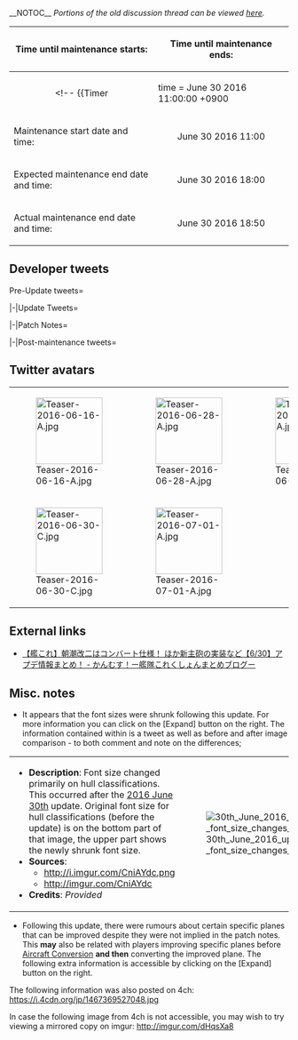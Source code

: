 <div style="float:right">{{Edit|Partials/Updates/2016_June_30th}}</div>
__NOTOC__
''Portions of the old discussion thread can be viewed [[Thread:453608|here]].''

<!-- {{Warning
|title = Notice
|message = '''The contents of this page just serve as PLACEHOLDERS!'''<br> Placeholders are a symbol or piece of text used in a mathematical expression or in an instruction in a computer program to denote a missing quantity or operator. In other words, it's an example.<br> At this point in time we '''do not know''' anything about the upcoming event, we're '''not the developers!'''
}} -->

{| class="wikitable"
!Time until maintenance starts:
!Time until maintenance ends:
|-
| align="center" | <!--
{{Timer
|time = June 30 2016 11:00:00 +0900
|style = font-weight:bold;
|endClass = countdownComplete1
|endText = '''Maintenance has begun.'''
}}--> '''Maintenance has begun.'''
| align="center" | <!--
{{Timer
|time = June 30 2016 18:30:00 +0900
|style = font-weight:bold;
|endClass = countdownComplete1
|endText = '''Maintenance has ended.'''
}}-->'''Maintenance has ended.'''
|-
! scope="row" | Maintenance start date and time:
| align="center" | June 30 2016 11:00
|-
! scope="row" | Expected maintenance end date and time:
| align="center" | June 30 2016 18:00
|-
! scope="row" | Actual maintenance end date and time:
| align="center" | June 30 2016 18:50
|}

{{:Partials/Updates/2016 June 30th/Content}}

== Developer tweets ==
<tabber>Pre-Update tweets=
{{MultiTweet
|MultiTweetID = preUpdate
|color = #ace
|title = Pre Update

|link01 = https://twitter.com/KanColle_STAFF/status/739618583878082561
|JP01 = 現在「艦これ」運営鎮守府では、第八駆逐隊を率いて僚艦「大潮」たちと共に活躍した、ある朝潮型駆逐艦の改二改装の実装準備を進めています。奮戦の後、大切な約束を果たして沈んでいった彼女。次々回以降のメンテナンスに伴うアップデートで実装予定です。お楽しみに！
|EN01 = Our preparations for the upcoming second remodelling of a certain Asashio-class destroyer that led the 8th Destroyer Division and fought alongside Ooshio and the others are progressing as planned. Fulfilling an important promise, she sank after a vicious battle. It'll be implemented in the update after the upcoming one. Look forward to it!
|TL01 = [[User:Admiral Mikado|Admiral Mikado]]

|link02 = https://twitter.com/KanColle_STAFF/status/741443247474511872
|JP02 = 昨日実施の「艦これ」稼働全サーバ群共通メンテナンス＆アップデートへのご協力、ありがとうございました。次回メンテナンスは、今月最終週の実施を予定しています。次回メンテナンスに伴うアップデートでは、ある朝潮型駆逐艦の改二改装を実装予定です。お楽しみに！
|EN02 = We appreciate your cooperation during yesterday's KanColle server maintenance & update. The next maintenance is slated for the last week of this month. The update will include the second remodelling of a certain Asashio-class destroyer. Look forward to it!
|TL02 = [[User:Admiral Mikado|Admiral Mikado]]

|link03 = https://twitter.com/KanColle_STAFF/status/742152873425797120
|JP03 = 現在「艦これ」運営鎮守府では、第八駆逐隊を率いて僚艦「大潮」たちと共に奮戦した、ある朝潮型駆逐艦の改二改装の実装準備を進めています。今月最終週に実施予定の「艦これ」稼働全サーバ群共通メンテナンス＆アップデートでの実装を目指しています。お楽しみに！
|EN03 = 
|TL03 = [[User:Admiral Mikado|Admiral Mikado]]

|link04 = https://twitter.com/KanColle_STAFF/status/745777644763906049
|JP04 = 現在「艦これ」運営鎮守府では、第八駆逐隊を率いて僚艦「大潮」たちと共に奮戦、その最後の出撃では大切な約束を守って沈んでいった、ある朝潮型駆逐艦の改二改装の実装準備を進めています。来週実施予定の稼働全サーバ群共通メンテナンスに伴うアップデートで実装見込みです。お楽しみに！
|EN04 = Our preparations for the upcoming second remodelling of a certain Asashio-class destroyer that led the 8th Destroyer Division, fought viciously alongside Ooshio and the others, and sank on her final sortie after fulfilling an important promise are progressing as planned. The server maintenance & update is planned for next week. Look forward to it!
|TL04 = [[User:Admiral Mikado|Admiral Mikado]]

|link05 = https://twitter.com/KanColle_STAFF/status/746139892250349572
|JP05 = 現在「艦これ」運営鎮守府では、第八駆逐隊を率いたある朝潮型駆逐艦の改二改装の実装準備を進めています。同改装は「改二」及び練度によっては「改二丁」にも改装可能なコンバート改装を予定しています。次回の稼働全サーバ群共通メンテナンス＆アップデートにて実装予定です。お楽しみに！
|EN05 = Currently, the KanColle dev team is preparing the implementation of second remodel of a certain Asashio-class destroyer that led the 8th Destroyer Divison. This remodel will include a Kai Ni and a convertible Kai Ni D remodel that will be dependent on the level. This implementation is scheduled to happen in the upcoming maintenance and update. Please look forward to it!
|TL05 = [[User:Rephira|Rephira]]

|link06 = https://twitter.com/KanColle_STAFF/status/746888821120212994
|JP06 = 次回の「艦これ」稼働全サーバ群共通メンテナンス＆アップデートは、【6/30(木)】に実施させて頂く予定です。同メンテナンスに伴うアップデートでは、第八駆逐隊を率いて活躍し、奮戦の後大切な約束を守って沈んでいったある朝潮型駆逐艦の改二改装や新任務の実装等を予定しています。
|EN06 = The upcoming maintenance and update is scheduled to happen on Thursday, June 30th. With this maintenance, the second remodelthe certain Asashio-class Destroyer that led the 8th Destroyer Division and sunk in order to keep an important promise following a fierce battle, as well as new quests will be implemented.
|TL06 = [[User:Rephira|Rephira]]

|link07 = https://twitter.com/KanColle_STAFF/status/747231162691551232
|JP07 = 次回「艦これ」稼働全サーバ群共通メンテナンス＆アップデートは、【6/30(木)】実施予定です。同アップデートでは、第八駆逐隊を率いて奮戦した朝潮型駆逐艦の「改二」及び「改二丁」コンバート改二改装、複数の「新任務」、新しい「改修工廠」メニューの追加実装等を予定しています。
|EN07 = 次回「艦これ」稼働全サーバ群共通メンテナンス＆アップデートは、【6/30(木)】実施予定です。同アップデートでは、第八駆逐隊を率いて奮戦した朝潮型駆逐艦の「改二」及び「改二丁」コンバート改二改装、複数の「新任務」、新しい「改修工廠」メニューの追加実装等を予定しています。
|TL07 = 

|link08 = https://twitter.com/KanColle_STAFF/status/747591618035752960
|JP08 = 明後日【6/30(木)】に、次回「艦これ」稼働全サーバ群共通メンテナンス＆アップデートを実施させて頂く予定です。同メンテナンスに伴うアップデートでは、第八駆逐隊を率いた朝潮型駆逐艦の改二改装の実装等を予定しています。提督の皆さん、ご協力どうぞよろしくお願い致します！
|EN08 = 明後日【6/30(木)】に、次回「艦これ」稼働全サーバ群共通メンテナンス＆アップデートを実施させて頂く予定です。同メンテナンスに伴うアップデートでは、第八駆逐隊を率いた朝潮型駆逐艦の改二改装の実装等を予定しています。提督の皆さん、ご協力どうぞよろしくお願い致します！
|TL08 = 

|link09 = https://twitter.com/KanColle_STAFF/status/747950340243230720
|JP09 = マルキューサンマル。提督の皆さん、おはようございます！

今日は水曜日！明日【6/30(木)】は、「艦これ」稼働全サーバ群共通メンテナンス＆アップデートを実施させて頂く予定です。本日も頑張ってまいりましょう！
|EN09 = 0930. Mornin', ya salty masos! Today is Wednesday! Tomorrow, June 30th Thursday, we are going to catbomb all of you to da abyss with usual delays and server bottleneck following the maintenance and update! Salt harder!
|TL09 = [[User:Rephira|Rephira]]

|link10 = https://twitter.com/KanColle_STAFF/status/747951845360828416
|JP10 = 明日【6/30(木)】に、次回「艦これ」稼働全サーバ群共通メンテナンス＆アップデートを実施予定です。メンテナンス開始は【11:00】、終了は同日【18:00】を予定しています。提督の皆さん、お手数をお掛けして恐縮です。ご協力、どうぞよろしくお願い致します！
|EN10 = Tomorrow, Thursday June 30th, we will be carrying out the next maintenance and update for all KanColle servers. Maintenance will begin on 1100 and is scheduled to end on 1800. We are sorry for all the inconvenience, and ask for your kind cooperation
|TL10 = [[User:Rephira|Rephira]]

|link11 = https://twitter.com/KanColle_STAFF/status/748312880424988672
|JP11 = マルキューサンマル。提督の皆さん、おはようございます！

今日は木曜日！本日は「艦これ」稼働全サーバ群共通メンテナンス＆アップデートを実施致します。提督の皆さん、ご協力どうぞよろしくお願い致します。本日も頑張ってまいりましょう！
|EN11 = マルキューサンマル。提督の皆さん、おはようございます！

今日は木曜日！本日は「艦これ」稼働全サーバ群共通メンテナンス＆アップデートを実施致します。提督の皆さん、ご協力どうぞよろしくお願い致します。本日も頑張ってまいりましょう！
|TL11 = 

|link12 = https://twitter.com/KanColle_STAFF/status/748314936795758592
|JP12 = 本日この後【11:00】より「艦これ」稼働全サーバ群はメンテナンス＆アップデートを実施致します。同完了予定は【18:00】です。お手数をお掛けして恐縮です、メンテナンス開始前に「艦これ」を一旦終了させて頂けますと幸いです。
※【Android版】も同時メンテナンスです。
|EN12 = 本日この後【11:00】より「艦これ」稼働全サーバ群はメンテナンス＆アップデートを実施致します。同完了予定は【18:00】です。お手数をお掛けして恐縮です、メンテナンス開始前に「艦これ」を一旦終了させて頂けますと幸いです。
※【Android版】も同時メンテナンスです。
|TL12 = 
}}

|-|Update Tweets=
{{MultiTweet
|MultiTweetID = Update
|color = #ace
|title = Update

|link01 = https://twitter.com/KanColle_STAFF/status/748337972936773633
|JP01 = メンテナンス状況：メンテナンスに入りました。
「艦これ」稼働全サーバ群は、メンテナンス＆アップデート作業に突入致しました。同作業完了は本日【18:00】を予定しています。進捗状況は随時お知らせできるように努めます。
|EN01 = Maintenance started. All servers entering maintenance and update work.  We plan to finish at 18:00 today. We will update you about the status along the way.
|TL01 = [[User:Nanamin|Nanamin]]

|link02 = https://twitter.com/KanColle_STAFF/status/748357132110553088
|JP02 = メンテナンス状況：メンテナンス中です。
現在「艦これ」稼働全サーバ群は、メンテナンス＆アップデート作業を実施中です。現時点までの作業進捗は順調です。同作業完了は【18:00】を予定しています。
|EN02 = Maintenance Update: The maintenance is in progress. Currently, all KanColle servers are on maintenance and update. At current point of time, the work is progressing smoothly. The maintenance is scheduled to end at 1800.
|TL02 = [[User:Rephira|Rephira]]<br>[[User:Crazy teitoku|Crazy teitoku]]

|link03 = https://twitter.com/KanColle_STAFF/status/748402783628341249
|JP03 = メンテナンス状況：中間報告です。
現在「艦これ」稼働全サーバ群は、メンテナンス＆アップデート作業を実施中です。作業は後半のシークエンスに入りました。現状の作業完了見込みは【18:00】です。17:30前後より同メンテナンスに伴うアップデート情報をお知らせできる予定です。
|EN03 = Maintenance Update: Progress Report. Currently, all KanColle servers are on maintenance and update work. We are currently entering the latter sequence. The current expected time of completion is 1800. We will be rolling out the information on the update following this maintenance at around 1730.
|TL03 = [[User:Rephira|Rephira]]

|link04 = https://twitter.com/KanColle_STAFF/status/748429940450795520
|JP04 = メンテナンス状況：最終確認シークエンスに入りました。
現在「艦これ」稼働全サーバ群は、メンテナンス＆アップデート作業を実施中です。作業は最終確認シークエンスに入りました。一部サーバ群に遅れが出ており、申し訳ありません、サーバ開放が30分程度押してしまう可能性があります。
|EN04 = Maintenance Update: We have entered the final phase of the maintenance. Currently, all KanColle servers are on maintenance and update work. We are on the last phase of the work. We have seen delay on some servers. We apologize for the inconvenience. The server re-opening may be delayed by 30 minutes.
|TL04 = [[User:Rephira|Rephira]]

|link05 = https://twitter.com/KanColle_STAFF/status/748430730015838209
|JP05 = メンテナンス状況：【18:30】迄に作業完了見込みです。
現在「艦これ」稼働全サーバ群は、メンテナンス＆アップデート作業の最終確認シークエンスです。申し訳ありません、一部サーバに遅れがあり、全サーバ群開放は【18:30】前後見込みです。可能な限り早い作業完了に努めます。
|EN05 = Maintenance Update: We are expecting to finish by 1830. Currently, all KanColle servers are on maintenance and update work. We are sorry for the inconvenience, but there have been delays on some servers, and thus we will be opening all servers at around 1830. We will continue to put in our best effort to complete the maintenance as soon as possible.
|TL05 = [[User:Rephira|Rephira]]

|link06 = https://twitter.com/_yaya_yaya/status/748433487359787008
|JP06 = 現在「艦これ」稼働全サーバ群は、メンテナンス＆アップデート作業の最終確認シークエンス実施です。一部サーバに遅延があり、全サーバ群開放は【18:30】前後となる見込みです。これより本日の「艦これ」稼働全サーバ群メンテナンスに伴う、
アップデート情報をお知らせしていきます。
|EN06 = 現在「艦これ」稼働全サーバ群は、メンテナンス＆アップデート作業の最終確認シークエンス実施です。一部サーバに遅延があり、全サーバ群開放は【18:30】前後となる見込みです。これより本日の「艦これ」稼働全サーバ群メンテナンスに伴う、
アップデート情報をお知らせしていきます。
|TL06 = 
}}

|-|Patch Notes=
{{MultiTweet
|MultiTweetID = patch
|color = #ace
|title = Patch notes

|link01 = https://twitter.com/KanColle_STAFF/status/748438192634793984
|JP01 = 01▼駆逐艦「朝潮」改二改装の実装 1/2<br>
朝潮型駆逐艦ネームシップ「朝潮」のさらなる改装(改造)が、かなり高い練度で可能となります。<br>
※同改装に「改装設計図」は不要です。<br>
※改装後は母港及び戦闘ボイス等が一部更新されます。
|EN01 = 01▼Destroyer Asashio's Second Remodel Implemented 1/2<br>
Asashio, the name ship of Asashio-class Destroyer, will get her second remodel, which will require a fairly high level. *This remodel will NOT require a 'blueprint'. *After the remodel, there will be some changes to her lines at port and in battle.
|TL01 = [[User:Rephira|Rephira]]

|link02 = https://twitter.com/KanColle_STAFF/status/748440167581519872
|JP02 = 02▼駆逐艦「朝潮」改二改装の実装 2/2<br>
同艦娘は練度をさらに上げることで「朝潮改二丁」に再改装することが可能です。<br>
※「大発動艇」及び「特二式内火艇」等の運用が可能です。<br>
※「改装設計図」は不要です。<br>
※同改装はコンバート改装です。再度「改二」に戻すことも可能です
|EN02 = 02▼Destroyer Asashio's Second Remodel Implemented 2/2<br>
By further raising her level, Asashio can be further remodeled to "Asashio Kai Ni D". <br>
※This remodel will allow her to equip equipment such as Daihatsu Landing Craft and Special Type 2 Amphibious Landing Vehicle.<br>
※This remodel will NOT require a 'blueprint'.<br>
※This remodel is a convertible remodel. You will be able to revert Asashio Kai Ni D back to her original Kai Ni form.
|TL02 = [[User:Rephira|Rephira]]

|link03 = https://twitter.com/KanColle_STAFF/status/748441670333542401
|JP03 = 03▼【新装備】の実装<br>
下記の装備が新たに追加実装されます。<br>
●[艦戦]零式艦戦32型<br>
●[主砲]16inch三連装砲Mk.7+GFCS<br>
※新艦戦は無理して配備/整備する必要はありません。<br>
※新主砲は精度の高い強力な火砲です。
|EN03 = 03▼New Equipment Implemented<br>
Following equipment have been added to the game.<br>
● [Carrier-based Fighter] Zero Fighter Model 32.<br>
● [Main Gun] 16inch Triple Gun Mount Mk.7 + GFCS<br>
※ There is no need to stress yourself to get the new carrier-based fighter.<br>
※ The new main gun is a powerful gun with high accuracy
|TL03 = [[User:Rephira|Rephira]]

|link04 = https://twitter.com/KanColle_STAFF/status/748442850841370625
|JP04 = 04▼【新装備】の実装 ※補足<br>
下記の装備も新たに追加実装されます。<br>
●[艦戦]零式艦戦32型(熟練)<br>
※同艦戦部隊は「零式艦戦21型(熟練)」から装備改修で獲得可能です。
|EN04 = 04▼New Equipment Implemented ※Addendum<br>
Following equipment has also been added to the game.<br>
● [Carrier-based Fighter] Zero Fighter Model 32 (Skilled)<br>
※ This fighter is obtainable by improving the Zero Fighter Model 21 (Skilled).
|TL04 = [[User:Rephira|Rephira]]

|link05 = https://twitter.com/KanColle_STAFF/status/748444562880765952
|JP05 = 05▼【新任務】の追加実装 1/2<br>
「初夏の整理整頓」などの複数の任務が新たに追加実装されます。<br>
※それぞれの任務受諾には、トリガーとなる受諾条件達成が必要です。<br>
※「初夏の整理整頓」は夏イベント開始迄の期間限定任務です。新季節家具が入手可能です。
|EN05 = 05▼New Quests 1/2<br>
Multiple new quests including "Early Summer Clean-up" have been added<br>
※ These new quests will each have their own pre-requisite(s).<br>
※ "Early Summer Clean-up" is a time-limited quest that will expire when the Summer Event begins. It will reward you with a new seasonal furniture.
|TL05 = [[User:Rephira|Rephira]]

|link06 = https://twitter.com/KanColle_STAFF/status/748446406122213376
|JP06 = 06▼【新任務】の追加実装 2/2<br>
下記を始め計八種類の新任務が追加されます。<br>
●「第三十一戦隊」敵潜を制圧せよ！<br>
●新編「第八駆逐隊」を再編成せよ！<br>
●精鋭！八駆第一小隊！<br>
●対空機銃量産<br>
● 沖ノ島海域迎撃戦<br>
※新たに三か月(季節)単位の任務も導入されます。
|EN06 = 06▼New Quests 2/2<br>
8 new quests, including the following, will be added to the quest list.<br>
● "31st Destroyer Division", Defeat the Enemy Submarines!<br>
● Reorganize the New "8th Destroyer Division"!<br>
● Ace! 8th Destroyer Division, 1st Squad!<br>
● Mass-production of Automatic AA Guns.<br>
● Okinoshima Interception<br>
※ A new seasonal(3 month)-repeat quests will be implemented
|TL06 = [[User:Rephira|Rephira]]

|link07 = https://twitter.com/KanColle_STAFF/status/748447712295559169
|JP07 = 07▼【家具屋さん】お品書きの更新<br>
家具屋さんのお品書きが更新されます。<br>
・鬼灯の花の窓　※復活家具<br>
・水風呂　※復活家具<br>
・夏先取りセット　※復活家具<br>
・床半分の簡易畳 new!<br>
・木製の涼しげな壁 new!<br>
|EN07 = 07▼ Furniture Store List Updated<br>
New and returning furniture have been updated to the furniture store.<br>
- Window with Japanese Lantern (Returning)<br>
- Cold Bath (Returning)<br>
- Early Taste of Summer Set (Returning)<br>
- Half-floor worth of Tatami {{new}}<br>
- Cool wooden wall {{new}}
|TL07 = [[User:Rephira|Rephira]]

|link08 = https://twitter.com/KanColle_STAFF/status/748447907435540481
|JP08 = 08▼【改修工廠(明石の工廠)】新改修メニュー追加実装 1/3<br>
改修工廠(明石の工廠)において改修可能メニューが拡張されます。<br>
ある艦娘がサポートすることで<br>
「九六式艦戦」及び「零式艦戦21型」「零式艦戦32型」「零式艦戦52型」<br>
の改修が可能となります。
|EN08 = 08▼New menus for the Akashi's Improvement Arsenal 1/3<br>
Following menus have been added to Akashi's Improvement Arsenal as improvable equipment. With support from a specific Kanmusu, you will be able to upgrade "Type 96 Fighter", "Zero Fighter Model 21", "Zero Fighter Model 32" and "Zero Fighter Model 52".
|TL08 = [[User:Rephira|Rephira]]

|link09 = https://twitter.com/KanColle_STAFF/status/748448548807532544
|JP09 = 09▼【改修工廠(明石の工廠)】新改修メニュー追加実装 2/3<br>
改修工廠(明石の工廠)において改修可能メニューが拡張されます。<br>
ある駆逐艦娘がサポートすることで<br>
「61cm六連装(酸素)魚雷」<br>
の改修が可能となります。<br>
※本装備は、今後任務等でも入手可能となります。
|EN09 = 09▼New menus for the Akashi's Improvement Arsenal 2/3<br>
Following menu has also been added to Akashi's Improvement Arsenal.<br>
With support from a specific destroyer kanmusu, you will be able to improve the 「61cm Sextuple (Oxygen) Torpedo」.<br>
※This item will be obtainable via quest in the future as well.
|TL09 = [[User:Rephira|Rephira]]

|link10 = https://twitter.com/KanColle_STAFF/status/748448641568825344
|JP10 = 10▼【改修工廠(明石の工廠)】新改修メニュー追加実装 3/3<br>
改修工廠(明石の工廠)において改修可能メニューが拡張されます。<br>
ある戦艦娘がサポートすることで<br>
「16inch三連装砲Mk.7」及び「16inch三連装砲Mk.7+GFCS」<br>
の改修が可能となります
|EN10 = 10▼New menus for the Akashi's Improvement Arsenal 3/3<br>
Following menu has also been added to Akashi's Improvement Arsenal.<br>
With support from a specific battleship kanmusu, you will be able to improve both the '16inch Triple Gun Mount Mk.7" and "16 inch Triple Gun Mount Mk.7 + GFCS".
|TL10 = [[User:Rephira|Rephira]]

|link11 = https://twitter.com/KanColle_STAFF/status/748449847091429376
|JP11 = 11▼装備【開発】の更新<br>
「零式艦戦32型」が、装備「開発」可能となります。
|EN11 = 11▼New Equipment added to the Development Table<br>
Zero Fighter Model 32 will be added to the Development Table
|TL11 = [[User:Rephira|Rephira]]

|link12 = https://twitter.com/KanColle_STAFF/status/748450420452790272
|JP12 = 12▼艦娘の能力上方修正 1/2<br>
・駆逐艦「神風改」「春風改」「時雨改二」などのいくつかの駆逐艦の対潜能力が若干上方修正されます。<br>
・駆逐艦「潮改二」「綾波改二」「初春改二」などのいくつかの駆逐艦の火力上限が上方修正されます。
|EN12 = 12▼Kanmusu stats buffed 1/2<br>
・ Destroyers including "Kamikaze Kai", "Harukaze Kai" and "Shigure Kai Ni" will be receiving buffs in their ASW stats.<br>
・ Destroyers inclduing "Ushio Kai Ni", "Ayanami Kai Ni" and "Hatsuharu Kai Ni" will be receiving buffs in their firepower cap.
|TL12 = [[User:Rephira|Rephira]]

|link13 = https://twitter.com/KanColle_STAFF/status/748451253374464001
|JP13 = 13▼複数の艦娘の上方修正 2/2<br>
・軽巡洋艦「五十鈴改二」に【先制対潜攻撃能力】が新たに付与されます。<br>
・戦艦「Iowa」「Iowa改」主砲フィット補正が上方修正されます。同艦は主砲を改修すると、より精度が向上します。<br>
・駆逐艦「磯風改」の運上限等が上方修正されます。
|EN13 = 13▼Kanmusu stats buffed 2/2<br>
・ Light cruisers "Isuzu Kai Ni" will be receiving a "pre-emptive anti-submarine attack" ability.<br>
・ Battleship "Iowa" and "Iowa Kai"'s gun fit modifier have been buffed. By improving the main guns of this kanmusu, their accuracy will rise even further.<br>
・ Destroyer "Isokaze Kai"'s luck stat has been buffed.
|TL13 = [[User:Rephira|Rephira]]

|link14 = https://twitter.com/KanColle_STAFF/status/748452118369996800
|JP14 = 14▼演出/表示/安定性等の更新<br>
・艦娘リストの文字表示を最適化【ブラウザ版】<br>
・動作の安定化向上【Android版】<br>
・「零式艦戦21型(熟練)」の装備グラフィック更新<br>
・「対潜爆雷攻撃」演出のテンポアップ
|EN14 = 14▼Aesthetic Improvement<br>
・ The fonts have been adjusted for Kanmusu List [Browser Version]<br>
・ App stability reinforced [Android Version]<br>
・ Zero Fighter Model 21 (Skilled)'s CG revamped.<br>
・ Depth Charge Attack animation speed increased.
|TL14 = [[User:Rephira|Rephira]]

|link15 = https://twitter.com/KanColle_STAFF/status/748453517237456900
|JP15 = 15▼【対潜先制爆雷攻撃】の実装<br>
「五十鈴改二」以外でも対潜能力が極めて高く、また敵潜水艦捜索用装備を持つ艦娘は、能力の高い敵潜に対しても【対潜先制爆雷攻撃】が可能となります。対潜作戦、船団護衛にお役立て下さい！<br>
※対潜能力は練度で向上します。<br>
※装備で強化も可能です。
|EN15 = 15▼Introduction of the "Preemptive Anti-submarine Attack"<br>
Kanmusus other than "Isuzu Kai Ni" who have very high ASW stats or are holding equipment that allows them to scan for enemy subs, will be able to use the "preemptive anti-submarine attacks" against even stronger enemy subs. Please make use of this new feature in your ASW operations and fleet escort!<br>
※ ASW increases as level increases<br>
※ This can be further reinforced with weapons.
|TL15 = [[User:Rephira|Rephira]]

|link16 = https://twitter.com/KanColle_STAFF/status/748460836323155969
|JP16 = メンテ直後からアクセスが集中していましたが、現在各サーバ群とも安定してまいりました。お待ち頂いていた提督の皆さん、ご接続して頂けますと幸いです。<br>
あと一つ、本日アプデのご報告です。<br>
16▼初夏ボイスの先行実装<br>
何隻かの睦月型+1隻、新収録の初夏ボイスを先行実装しました！
|EN16 = 16▼Early Summer Voice Lines Early Implementation<br>
Several Mutsuki-class kanmusus and another kanmusu have received early implementation of their Early Summer Voice lines.
|TL16 = [[User:Rephira|Rephira]]
}}

|-|Post-maintenance tweets=
{{MultiTweet
|MultiTweetID = postmaint
|color = #ace
|title = Post-maintenance tweets

|link01 = https://twitter.com/KanColle_STAFF/status/748449371541237761
|JP01 = メンテナンス状況：各サーバ開放前の最終点検中に問題が発生しています。
お待ちの提督の皆さん、お待たせして申し訳ありません。あと20分だけお待ち頂けないでしょうか。大変申し訳ありません。【18:50】全サーバ群同時に開放予定です。
|EN01 = メンテナンス状況：各サーバ開放前の最終点検中に問題が発生しています。
お待ちの提督の皆さん、お待たせして申し訳ありません。あと20分だけお待ち頂けないでしょうか。大変申し訳ありません。【18:50】全サーバ群同時に開放予定です。
|TL01 = 

|link02 = https://twitter.com/KanColle_STAFF/status/748454013352370177
|JP02 = メンテナンス状況：【メンテナンス完了】のお知らせ
「艦これ」稼働全サーバ群は、本日実施のメンテナンス＆アップデート作業を完了致しました！メンテ完了直後はアクセスが集中します。少し時間をあけてご接続頂けますと幸いです。大変お待たせして、申し訳ありませんでした！
|EN02 = メンテナンス状況：【メンテナンス完了】のお知らせ
「艦これ」稼働全サーバ群は、本日実施のメンテナンス＆アップデート作業を完了致しました！メンテ完了直後はアクセスが集中します。少し時間をあけてご接続頂けますと幸いです。大変お待たせして、申し訳ありませんでした！
|TL02 = 

|link03 = https://twitter.com/KanColle_STAFF/status/748456022394580994
|JP03 = 現在アクセスが集中して、挙動及び更新処理が不安定になっています。大変申し訳ありません、少し時間をあけてご接続頂けますようお願い致します。また、【PC】からご接続の提督方は、接続が不安定な場合、ブラウザのキャッシュをクリア後に少し時間おいて再接続して頂けますと幸いです。
|EN03 = 現在アクセスが集中して、挙動及び更新処理が不安定になっています。大変申し訳ありません、少し時間をあけてご接続頂けますようお願い致します。また、【PC】からご接続の提督方は、接続が不安定な場合、ブラウザのキャッシュをクリア後に少し時間おいて再接続して頂けますと幸いです。
|TL03 = 

|link04 = https://twitter.com/KanColle_STAFF/status/749764315343777792
|JP04 = 零式艦戦系列及び六〇一航空隊の艦戦隊では、機種変換等時に装備改修値を継承することが可能です。また、機種転換による上位の艦戦隊の装備改修もこの後随時可能となってまいります。先に機種転換された提督方も、ご安心頂けますと幸いです。
|EN04 = Zero Fighter Lines and 601 Air Group Fighters can inherit their improvement level following Model Change. Also, Fighters received by Model Change will continue to be improvable hereforth. Admirals who have already gone forth with their Model Changes can rest easy.
|TL04 = [[User:Rephira|Rephira]] 
}}
</tabber>

== Twitter avatars == 
{| class="wikitable"
| style="width:120px;" | [[File:Teaser-2016-06-16-A.jpg|120px]]
| style="width:120px;" | [[File:Teaser-2016-06-28-A.jpg|120px]]
| style="width:120px;" | [[File:Teaser-2016-06-30-A.jpg‎|120px]]
| style="width:120px;" | [[File:Teaser-2016-06-30-B.jpg‎|120px]]
|-
| style="width:120px;" | [[File:Teaser-2016-06-30-C.jpg|120px]]
| style="width:120px;" | [[File:Teaser-2016-07-01-A.jpg|120px]]
| style="width:120px;" | 
| style="width:120px;" | 
|}

== External links ==
* [http://kanmusu.blomaga.jp/articles/63061.html 【艦これ】朝潮改二はコンバート仕様！ ほか新主砲の実装など【6/30】アプデ情報まとめ！ - かんむす！ー艦隊これくしょんまとめブログー]

== Misc. notes ==
* It appears that the font sizes were shrunk following this update. For more information you can click on the [Expand] button on the right. The information contained within is a tweet as well as before and after image comparison - to both comment and note on the differences;
<div class="mw-collapsible mw-collapsed">

{| style="width:100%"
|-
| valign="top" |
* '''Description''': Font size changed primarily on hull classifications. This occurred after the [[Partials/Updates/2016_June_30th|2016 June 30th]] update. Original font size for hull classifications (before the update) is on the bottom part of that image, the upper part shows the newly shrunk font size.
* '''Sources''':
** http://i.imgur.com/CniAYdc.png
** http://imgur.com/CniAYdc
* '''Credits''': ''Provided''
| valign="top" |[[File:30th_June_2016_update_-_font_size_changes_before_and_after_screenshot.png|thumb]]
|}
{{clear}}
{{Tweet
|poster = [https://twitter.com/_yaya_yaya 夜や (やや)]
|link = https://twitter.com/_yaya_yaya/status/748457058404425728
|JP = 文字小さくなったの気のせい？<br> https://pbs.twimg.com/media/CmMNufzUoAEWTgo.jpg
|EN = (''Rough translation'') Is it just me or has the font sizes became smaller?<br> https://pbs.twimg.com/media/CmMNufzUoAEWTgo.jpg
}}
</div>
{{clear}}
* Following this update, there were rumours about certain specific planes that can be improved despite they were not implied in the patch notes. This '''may''' also be related with players improving specific planes before [[Aircraft Conversion]] '''and then''' converting the improved plane. The following extra information is accessible by clicking on the [Expand] button on the right.
<div class="mw-collapsible mw-collapsed">
{{Tweet
|poster = [https://twitter.com/KennethWWKK KennethWWKK]
|link = https://twitter.com/KennethWWKK/status/749531640582385664
|JP = 岩本21型★1　( ´◔ ω◔`)！！！！！！<br> https://pbs.twimg.com/media/CmbfDCeUkAAlmhG.jpg
}}

{{Tweet
|poster = [https://twitter.com/KennethWWKK KennethWWKK]
|link = https://twitter.com/KennethWWKK/status/749535251991453698
|JP = 烈風601★10　( ´◔ ω◔`)！！！！！！<br> https://pbs.twimg.com/media/CmbiUOqUEAEHRJ9.jpg
}}

{{Tweet
|poster = [https://twitter.com/imoDer_Tw imoDer_Tw]
|link = https://twitter.com/imoDer_Tw/status/749554522423324672 
|JP = https://pbs.twimg.com/media/Cmbz3NdUIAA-X7c.jpg
}}

{{Tweet
|poster = [https://twitter.com/imoDer_Tw imoDer_Tw]
|link = https://twitter.com/imoDer_Tw/status/749554308232851457
|JP = あっ<br> https://pbs.twimg.com/media/CmbzqPjUMAEEoAN.jpg
}}

{{Tweet
|poster = [https://twitter.com/KennethWWKK KennethWWKK]
|link = https://twitter.com/KennethWWKK/status/749555737454534658
|JP = 烈風601★10 16機 5-1-1 結果制空権確保<br> https://pbs.twimg.com/media/Cmb0yqcUMAAG3vr.jpg
}}

{{Tweet
|poster = [https://twitter.com/fragilecube fragilecube]
|link = https://twitter.com/fragilecube/status/749550108199440384
|JP = 機種転換任務まだの人がやろうと思えばこういう恐ろしい物体が出来上がるわけですね？<br> https://pbs.twimg.com/media/CmbvxyEVMAA94sF.jpg
}}

The following information was also posted on 4ch:
https://i.4cdn.org/jp/1467369527048.jpg

In case the following image from 4ch is not accessible, you may wish to try viewing a mirrored copy on imgur: http://imgur.com/dHqsXa8
</div>